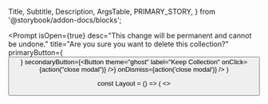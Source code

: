 
  Title,
  Subtitle,
  Description,
  ArgsTable,
  PRIMARY_STORY,
} from '@storybook/addon-docs/blocks';


  <Prompt
    isOpen={true}
    desc="This change will be permanent and cannot be undone."
    title="Are you sure you want to delete this collection?"
    primaryButton={<Button isDestructive label="Delete" />}
    secondaryButton={<Button theme="ghost" label="Keep Collection" onClick={action("close modal")} />}
    onDismiss={action('close modal')}
  />
)

const Layout = () => (
  <>
    <Title />
    <ImportPath2 />
    <Subtitle />
    <Description />
    <ArgsTable story={PRIMARY_STORY} />
  </>
);

  component: Prompt,
  title: 'components/Prompt',
  parameters: {
    docs: {
      page: Layout,
      description: {
        component:
          'A confirm modal that displays a simple message, with 2 buttons to either confirm the action, or deny it. **Please click "Canvas" to view examples**.',
      },
    },
  },
};

